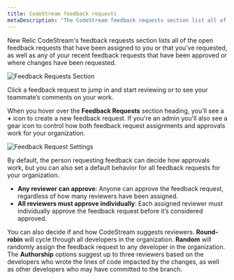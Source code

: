 ```yaml
---
title: CodeStream feedback requests
metaDescription: "The CodeStream feedback requests section list all of your open feedback requests."
---
```


New Relic CodeStream's feedback requests section lists all of the open feedback requests that have been assigned to you or that you've requested, as well as any of your recent feedback requests that have been approved or where changes have been requested. 

![Feedback Requests Section](/images/FRSection1.png)

Click a feedback request to jump in and start reviewing or to see your teammate’s comments on your work.

When you hover over the **Feedback Requests** section heading, you'll see a **+** icon to create a new feedback request. If you're an admin you'll also see a gear icon to control how both feedback request assignments and approvals work for your organization. 

![Feedback Request Settings](/images/FRTeamSettings.png)

By default, the person requesting feedback can decide how approvals work, but
you can also set a default behavior for all feedback requests for your
organization.

* **Any reviewer can approve**: Anyone can approve the feedback request, regardless of how many reviewers have been assigned.
* **All reviewers must approve individually**: Each assigned reviewer must individually approve the feedback request before it’s considered approved.

You can also decide if and how CodeStream suggests reviewers. **Round-robin** will cycle through all developers in the organization. **Random** will randomly assign the feedback request to any developer in the organization. The **Authorship** options suggest up to three reviewers based on the developers who wrote the lines of code impacted by the changes, as well as other developers who may have committed to the branch.